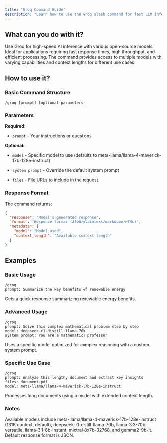 ```yaml
---
title: "Groq Command Guide"
description: "Learn how to use the Groq slash command for fast LLM inference"
---
```


## What can you do with it?

Use Groq for high-speed AI inference with various open-source models. Ideal for applications requiring fast response times, high throughput, and efficient processing. The command provides access to multiple models with varying capabilities and context lengths for different use cases.

## How to use it?

### Basic Command Structure
```
/groq [prompt] [optional-parameters]
```

### Parameters

**Required:**

- `prompt` - Your instructions or questions

**Optional:**

- `model` - Specific model to use (defaults to meta-llama/llama-4-maverick-17b-128e-instruct)

- `system prompt` - Override the default system prompt

- `files` - File URLs to include in the request

### Response Format

The command returns:
```json
{
  "response": "Model's generated response",
  "format": "Response format (JSON/plaintext/markdown/HTML)",
  "metadata": {
    "model": "Model used",
    "context_length": "Available context length"
  }
}
```

## Examples

### Basic Usage
```
/groq
prompt: Summarize the key benefits of renewable energy
```
Gets a quick response summarizing renewable energy benefits.

### Advanced Usage
```
/groq
prompt: Solve this complex mathematical problem step by step
model: deepseek-r1-distill-llama-70b
system prompt: You are a mathematics professor
```
Uses a specific model optimized for complex reasoning with a custom system prompt.

### Specific Use Case
```
/groq
prompt: Analyze this lengthy document and extract key insights
files: document.pdf
model: meta-llama/llama-4-maverick-17b-128e-instruct
```
Processes long documents using a model with extended context length.

### Notes 

Available models include meta-llama/llama-4-maverick-17b-128e-instruct (131K context, default), deepseek-r1-distill-llama-70b, llama-3.3-70b-versatile, llama-3.1-8b-instant, mixtral-8x7b-32768, and gemma2-9b-it. Default response format is JSON. 